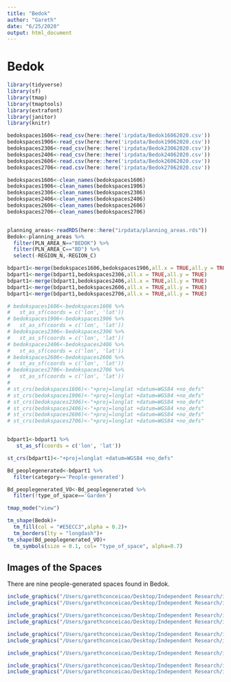 ```yaml
---
title: "Bedok"
author: "Gareth"
date: "6/25/2020"
output: html_document
---
```


# Bedok


```r
library(tidyverse)
library(sf)
library(tmap)
library(tmaptools)
library(extrafont)
library(janitor)
library(knitr)
```


```r
bedokspaces1606<-read_csv(here::here('irpdata/Bedok16062020.csv'))
bedokspaces1906<-read_csv(here::here('irpdata/Bedok19062020.csv'))
bedokspaces2306<-read_csv(here::here('irpdata/Bedok23062020.csv'))
bedokspaces2406<-read_csv(here::here('irpdata/Bedok24062020.csv'))
bedokspaces2606<-read.csv(here::here('irpdata/Bedok26062020.csv'))
bedokspaces2706<-read.csv(here::here('irpdata/Bedok27062020.csv'))

bedokspaces1606<-clean_names(bedokspaces1606)
bedokspaces1906<-clean_names(bedokspaces1906)
bedokspaces2306<-clean_names(bedokspaces2306)
bedokspaces2406<-clean_names(bedokspaces2406)
bedokspaces2606<-clean_names(bedokspaces2606)
bedokspaces2706<-clean_names(bedokspaces2706)


planning_areas<-readRDS(here::here("irpdata/planning_areas.rds"))
Bedok<-planning_areas %>% 
  filter(PLN_AREA_N=="BEDOK") %>% 
  filter(PLN_AREA_C=="BD") %>% 
  select(-REGION_N,-REGION_C)
```


```r
bdpart1<-merge(bedokspaces1606,bedokspaces1906,all.x = TRUE,all.y = TRUE) 
bdpart1<-merge(bdpart1,bedokspaces2306,all.x = TRUE,all.y = TRUE)
bdpart1<-merge(bdpart1,bedokspaces2406,all.x = TRUE,all.y = TRUE)
bdpart1<-merge(bdpart1,bedokspaces2606,all.x = TRUE,all.y = TRUE)
bdpart1<-merge(bdpart1,bedokspaces2706,all.x = TRUE,all.y = TRUE)
```

```r
# bedokspaces1606<-bedokspaces1606 %>% 
#   st_as_sf(coords = c('lon', 'lat'))
# bedokspaces1906<-bedokspaces1906 %>% 
#   st_as_sf(coords = c('lon', 'lat'))
# bedokspaces2306<-bedokspaces2306 %>% 
#   st_as_sf(coords = c('lon', 'lat'))
# bedokspaces2406<-bedokspaces2406 %>% 
#   st_as_sf(coords = c('lon', 'lat'))
# bedokspaces2606<-bedokspaces2606 %>% 
#   st_as_sf(coords = c('lon', 'lat'))
# bedokspaces2706<-bedokspaces2706 %>% 
#   st_as_sf(coords = c('lon', 'lat'))
# 
# st_crs(bedokspaces1606)<-"+proj=longlat +datum=WGS84 +no_defs"
# st_crs(bedokspaces1906)<-"+proj=longlat +datum=WGS84 +no_defs"
# st_crs(bedokspaces2306)<-"+proj=longlat +datum=WGS84 +no_defs"
# st_crs(bedokspaces2406)<-"+proj=longlat +datum=WGS84 +no_defs"
# st_crs(bedokspaces2606)<-"+proj=longlat +datum=WGS84 +no_defs"
# st_crs(bedokspaces2706)<-"+proj=longlat +datum=WGS84 +no_defs"


bdpart1<-bdpart1 %>% 
   st_as_sf(coords = c('lon', 'lat'))

st_crs(bdpart1)<-"+proj=longlat +datum=WGS84 +no_defs"
```

```r
Bd_peoplegenerated<-bdpart1 %>% 
  filter(category=='People-generated')

Bd_peoplegenerated_VO<-Bd_peoplegenerated %>% 
  filter(!type_of_space=='Garden')
```


```r
tmap_mode("view")

tm_shape(Bedok)+
  tm_fill(col = "#E5ECC3",alpha = 0.2)+
  tm_borders(lty = "longdash")+
tm_shape(Bd_peoplegenerated_VO)+
  tm_symbols(size = 0.1, col= "type_of_space", alpha=0.7)
```

## Images of the Spaces

There are nine people-generated spaces found in Bedok. 


```r
include_graphics("/Users/garethconceicao/Desktop/Independent Research/irp/irp/irpdata/Bedok People Generated/BD_O_01.jpg",dpi = 72)
include_graphics("/Users/garethconceicao/Desktop/Independent Research/irp/irp/irpdata/Bedok People Generated/BD_O_02.jpg",dpi = 72)
```


```r
include_graphics("/Users/garethconceicao/Desktop/Independent Research/irp/irp/irpdata/Bedok People Generated/BD_O_06.jpg",dpi = 72)
include_graphics("/Users/garethconceicao/Desktop/Independent Research/irp/irp/irpdata/Bedok People Generated/BD_O_07.jpg",dpi = 72)
```


```r
include_graphics("/Users/garethconceicao/Desktop/Independent Research/irp/irp/irpdata/Bedok People Generated/BD_O_03.jpg",dpi = 72)
include_graphics("/Users/garethconceicao/Desktop/Independent Research/irp/irp/irpdata/Bedok People Generated/BD_O_04.jpg",dpi = 72)
```


```r
include_graphics("/Users/garethconceicao/Desktop/Independent Research/irp/irp/irpdata/Bedok People Generated/BD_O_05.jpg",dpi = 72)
```

```r
include_graphics("/Users/garethconceicao/Desktop/Independent Research/irp/irp/irpdata/Bedok People Generated/BD_V_03.jpg",dpi = 72)
include_graphics("/Users/garethconceicao/Desktop/Independent Research/irp/irp/irpdata/Bedok People Generated/BD_V_09.jpg",dpi = 72)
```

